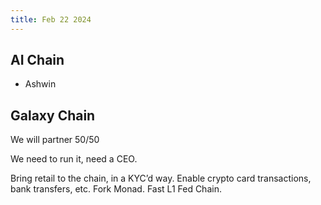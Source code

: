 ```yaml
---
title: Feb 22 2024
---
```


## AI Chain

- Ashwin

## Galaxy Chain

We will partner 50/50

We need to run it, need a CEO. 

Bring retail to the chain, in a KYC'd way. Enable crypto card transactions, bank transfers, etc. Fork Monad. Fast L1 Fed Chain.

